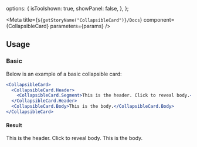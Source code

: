 
  options: {
    isToolshown: true,
    showPanel: false,
  },
};

<Meta title={`${getStoryName("CollapsibleCard")}/Docs`} component={CollapsibleCard} parameters={params} />

<Description markdown={Readme} />

## Usage

### Basic

Below is an example of a basic collapsible card:

```jsx
<CollapsibleCard>
  <CollapsibleCard.Header>
    <CollapsibleCard.Segment>This is the header. Click to reveal body.</CollapsibleCard.Segment>
  </CollapsibleCard.Header>
  <CollapsibleCard.Body>This is the body.</CollapsibleCard.Body>
</CollapsibleCard>
```

#### Result

<CollapsibleCard>
  <CollapsibleCard.Header>
    <CollapsibleCard.Segment>This is the header. Click to reveal body.</CollapsibleCard.Segment>
  </CollapsibleCard.Header>
  <CollapsibleCard.Body>This is the body.</CollapsibleCard.Body>
</CollapsibleCard>
